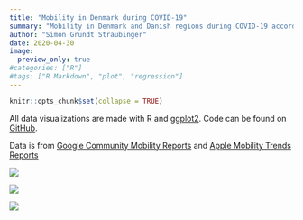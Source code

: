 ```yaml
---
title: "Mobility in Denmark during COVID-19"
summary: "Mobility in Denmark and Danish regions during COVID-19 according to Google and Apple data"
author: "Simon Grundt Straubinger"
date: 2020-04-30
image:
  preview_only: true
#categories: ["R"]
#tags: ["R Markdown", "plot", "regression"]
---
```


```r
knitr::opts_chunk$set(collapse = TRUE)
```

All data visualizations are made with R and [ggplot2](https://ggplot2.tidyverse.org/). Code can be found on [GitHub](https://github.com/Straubinger/dataviz).

Data is from [Google Community Mobility Reports](https://www.google.com/covid19/mobility/) and [Apple Mobility Trends Reports](https://www.apple.com/covid19/mobility)

![](/dataviz/2020-04-30_corona_mobility/plot_google_mobility.png)

![](/dataviz/2020-04-30_corona_mobility/plot_apple_mobility.png)

![](/dataviz/2020-04-30_corona_mobility/plot_google_mobility_regions.png)